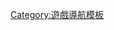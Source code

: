 {{Navbox
| name=连珠开局
| title=[[连珠开局]]
| group1=直止打法
| bodyclass=hlist
| list1=
* [[寒星]]
* [[溪月]]
* [[疏星]]
* [[花月 (连珠)|花月]]
* [[残月 (连珠)|残月]]
* [[雨月 (连珠)|雨月]]
* [[金星 (连珠)|金星]]
* [[松月]]
* [[丘月]]
* [[新月 (连珠)|新月]]
* [[瑞星 (连珠)|瑞星]]
* [[山月]]
* [[游星]]

| group2= 斜止打法
| list2=
* [[长星]]
* [[峡月]]
* [[恒星 (连珠)|恒星]]
* [[水月 (连珠)|水月]]
* [[流星 (连珠)|流星]]
* [[云月]]
* [[浦月]]
* [[岚月]]
* [[银月 (连珠)|银月]]
* [[明星 (连珠)|明星]]
* [[斜月]]
* [[名月]]
* [[彗星 (连珠)|彗星]]

}}<noinclude>
[[Category:遊戲導航模板]]
</noinclude>